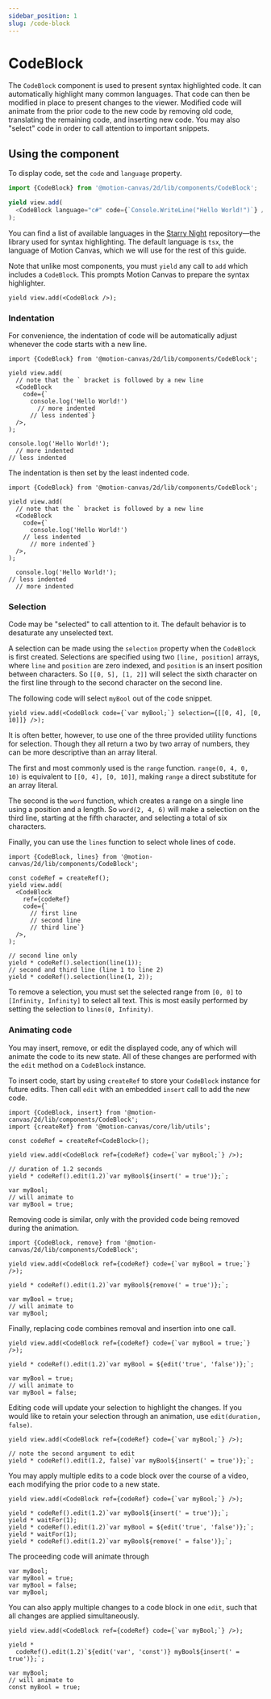 ```yaml
---
sidebar_position: 1
slug: /code-block
---
```



# CodeBlock

<AnimationPlayer banner name="code-block" />

The `CodeBlock` component is used to present syntax highlighted code. It can
automatically highlight many common languages. That code can then be modified
in place to present changes to the viewer. Modified code will animate from the
prior code to the new code by removing old code, translating the remaining
code, and inserting new code. You may also "select" code in order to call
attention to important snippets.

## Using the component

To display code, set the `code` and `language` property.

```ts
import {CodeBlock} from '@motion-canvas/2d/lib/components/CodeBlock';

yield view.add(
  <CodeBlock language="c#" code={`Console.WriteLine("Hello World!")`} />,
);
```

You can find a list of available languages in the [Starry Night][languages]
repository—the library used for syntax highlighting. The default language is
`tsx`, the language of Motion Canvas, which we will use for the rest of this
guide.

Note that unlike most components, you must `yield` any call to `add` which
includes a `CodeBlock`. This prompts Motion Canvas to prepare the syntax
highlighter.

```tsx
yield view.add(<CodeBlock />);
```

### Indentation

For convenience, the indentation of code will be automatically adjust whenever
the code starts with a new line.

```tsx
import {CodeBlock} from '@motion-canvas/2d/lib/components/CodeBlock';

yield view.add(
  // note that the ` bracket is followed by a new line
  <CodeBlock
    code={`
      console.log('Hello World!')
        // more indented
      // less indented`}
  />,
);
```

<!-- prettier-ignore -->
```tsx
console.log('Hello World!');
  // more indented
// less indented
```

The indentation is then set by the least indented code.

```tsx
import {CodeBlock} from '@motion-canvas/2d/lib/components/CodeBlock';

yield view.add(
  // note that the ` bracket is followed by a new line
  <CodeBlock
    code={`
      console.log('Hello World!')
    // less indented
      // more indented`}
  />,
);
```

<!-- prettier-ignore -->
```tsx
  console.log('Hello World!');
// less indented
  // more indented
```
### Selection

Code may be "selected" to call attention to it. The default behavior is to
desaturate any unselected text.

A selection can be made using the `selection` property when the `CodeBlock` is
first created. Selections are specified using two `[line, position]` arrays,
where `line` and `position` are zero indexed, and `position` is an insert
position between characters. So `[[0, 5], [1, 2]]` will select the sixth
character on the first line through to the second character on the second line.

The following code will select `myBool` out of the code snippet.
```tsx
yield view.add(<CodeBlock code={`var myBool;`} selection={[[0, 4], [0, 10]]} />);
```

It is often better, however, to use one of the three provided utility functions
for selection. Though they all return a two by two array of numbers, they can
be more descriptive than an array literal.

The first and most commonly used  is the `range` function. `range(0, 4, 0, 10)` is
equivalent to `[[0, 4], [0, 10]]`, making `range` a direct substitute for an
array literal.

The second is the `word` function, which creates a range on a single line using
a position and a length. So `word(2, 4, 6)` will make a selection on the third
line, starting at the fifth character, and selecting a total of six characters.

Finally, you can use the `lines` function to select whole lines of code.

```tsx
import {CodeBlock, lines} from '@motion-canvas/2d/lib/components/CodeBlock';

const codeRef = createRef();
yield view.add(
  <CodeBlock
    ref={codeRef}
    code={`
      // first line
      // second line
      // third line`}
  />,
);

// second line only
yield * codeRef().selection(line(1));
// second and third line (line 1 to line 2)
yield * codeRef().selection(line(1, 2));
```

To remove a selection, you must set the selected range from `[0, 0]` to
`[Infinity, Infinity]` to select all text. This is most easily performed by
setting the selection to `lines(0, Infinity)`.

### Animating code

You may insert, remove, or edit the displayed code, any of which will animate
the code to its new state. All of these changes are performed with the `edit`
method on a `CodeBlock` instance.

To insert code, start by using `createRef` to store your `CodeBlock` instance
for future edits. Then call `edit` with an embedded `insert` call to add the new
code.

```tsx
import {CodeBlock, insert} from '@motion-canvas/2d/lib/components/CodeBlock';
import {createRef} from '@motion-canvas/core/lib/utils';

const codeRef = createRef<CodeBlock>();

yield view.add(<CodeBlock ref={codeRef} code={`var myBool;`} />);

// duration of 1.2 seconds
yield * codeRef().edit(1.2)`var myBool${insert(' = true')};`;
```

```tsx
var myBool;
// will animate to
var myBool = true;
```

Removing code is similar, only with the provided code being removed during the
animation.

```tsx
import {CodeBlock, remove} from '@motion-canvas/2d/lib/components/CodeBlock';

yield view.add(<CodeBlock ref={codeRef} code={`var myBool = true;`} />);

yield * codeRef().edit(1.2)`var myBool${remove(' = true')};`;
```

```tsx
var myBool = true;
// will animate to
var myBool;
```

Finally, replacing code combines removal and insertion into one call.

```tsx
yield view.add(<CodeBlock ref={codeRef} code={`var myBool = true;`} />);

yield * codeRef().edit(1.2)`var myBool = ${edit('true', 'false')};`;
```

```tsx
var myBool = true;
// will animate to
var myBool = false;
```

Editing code will update your selection to highlight the changes. If you would
like to retain your selection through an animation, use `edit(duration, false)`.

```tsx
yield view.add(<CodeBlock ref={codeRef} code={`var myBool;`} />);

// note the second argument to edit
yield * codeRef().edit(1.2, false)`var myBool${insert(' = true')};`;
```

You may apply multiple edits to a code block over the course of a video, each
modifying the prior code to a new state.

```tsx
yield view.add(<CodeBlock ref={codeRef} code={`var myBool;`} />);

yield * codeRef().edit(1.2)`var myBool${insert(' = true')};`;
yield * waitFor(1);
yield * codeRef().edit(1.2)`var myBool = ${edit('true', 'false')};`;
yield * waitFor(1);
yield * codeRef().edit(1.2)`var myBool${remove(' = false')};`;
```

The proceeding code will animate through
```tsx
var myBool;
var myBool = true;
var myBool = false;
var myBool;
```

You can also apply multiple changes to a code block in one `edit`, such that all
changes are applied simultaneously.

```tsx
yield view.add(<CodeBlock ref={codeRef} code={`var myBool;`} />);

yield *
  codeRef().edit(1.2)`${edit('var', 'const')} myBool${insert(' = true')};`;
```

```tsx
var myBool;
// will animate to
const myBool = true;
```

[languages]: https://github.com/wooorm/starry-night#languages
